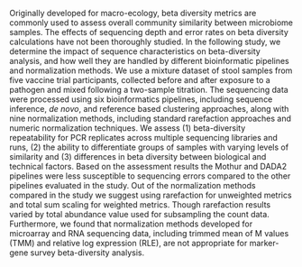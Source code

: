 Originally developed for macro-ecology, beta diversity metrics are commonly used to assess overall community similarity between microbiome samples.
The effects of sequencing depth and error rates on beta diversity calculations have not been thoroughly studied.
In the following study, we determine the impact of sequence characteristics on beta-diversity analysis, and how well they are handled by different bioinformatic pipelines and normalization methods.
We use a mixture dataset of stool samples from five vaccine trial participants, collected before and after exposure to a pathogen and mixed following a two-sample titration.
The sequencing data were processed using six bioinformatics pipelines, including sequence inference, _de novo_, and reference based clustering approaches, along with nine normalization methods, including standard rarefaction approaches and numeric normalization techniques.
We assess (1) beta-diversity repeatability for PCR replicates across multiple sequencing libraries and runs, (2) the ability to differentiate groups of samples with varying levels of similarity and (3) differences in beta diversity between biological and technical factors.
Based on the assessment results the Mothur and DADA2 pipelines were less susceptible to sequencing errors compared to the other pipelines evaluated in the study.
Out of the normalization methods compared in the study we suggest using rarefaction for unweighted metrics and total sum scaling for weighted metrics.
Though rarefaction results varied by total abundance value used for subsampling the count data.
Furthermore, we found that normalization methods developed for microarray and RNA sequencing data, including trimmed mean of M values (TMM) and relative log expression (RLE), are not appropriate for marker-gene survey beta-diversity analysis.
